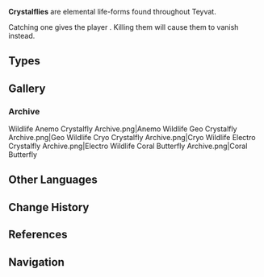 {{Wildlife Infobox
|image    = Crystalfly Anemo.png
|caption  = An Anemo Crystalfly
|type     = Wildlife Groups
|family   = Other Wildlife
|location = [[Teyvat]]
}}
'''Crystalflies''' are elemental life-forms found throughout Teyvat.

Catching one gives the player {{Item|Crystal Core|x=1}}. Killing them will cause them to vanish instead.

==Types==
{{Items by Category List|Crystalflies|size=30|type=Wildlife}}

==Gallery==
===Archive===
<gallery hideaddbutton="true" captionalign="center">
Wildlife Anemo Crystalfly Archive.png|Anemo
Wildlife Geo Crystalfly Archive.png|Geo
Wildlife Cryo Crystalfly Archive.png|Cryo
Wildlife Electro Crystalfly Archive.png|Electro
Wildlife Coral Butterfly Archive.png|Coral Butterfly
</gallery>

==Other Languages==
{{Other Languages
|en      = Crystalfly
|zhs     = 晶蝶
|zhs_rm  = Jīngdié
|zht     = 晶蝶
|zht_rm  = Jīngdié
|zh_tl   = Crystal Butterfly
|ja      = 晶蝶
|ja_rm   = Shouchou<ref>{{Ref/Quest|Lionfang's Legacy|note=Japanese Voice-Over}}</ref>
|ja_tl   = Crystal Butterfly{{Sino|ja}}
|ko      = {{tt|수정|水晶}} 나비
|ko_rm   = Sujeong Nabi
|ko_tl   = Crystal Butterfly
|es      = Cristalóptero
|es_tl   = Crystallopteran
|es_note = ''Cristalóptero'' derives from ''cristal'' (meaning "crystal") and ''-ptero'' (meaning "{{wt|-pteran}}," from Ancient Greek {{Lang|mini=1|grc=πτερόν|grc_rm=pterón|grc_tl=wing}}).
|fr      = Papillon cristallin
|fr_tl   = Crystal Butterfly
|ru      = Кристальная бабочка
|ru_tl   = Crystal Butterfly
|th      = Crystalfly
|vi      = {{tt|Tinh Điệp|晶蝶}}
|vi_tl   = Crystal Butterfly{{Sino|vi}}
|id      = Crystalfly
|de      = Kristallschmetterling
|de_tl   = Crystal Butterfly
|pt      = Borboleta de Cristal
|pt_tl   = Crystal Butterfly
}}

==Change History==
{{Change History|1.0}}

==References==
{{Reflist}}

==Navigation==
{{Wildlife Navbox}}